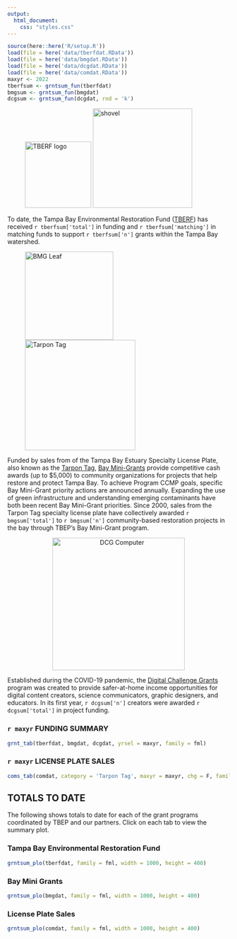 ```yaml
---
output:
  html_document:
    css: "styles.css"
---
```


```r
source(here::here('R/setup.R'))
load(file = here('data/tberfdat.RData'))
load(file = here('data/bmgdat.RData'))
load(file = here('data/dcgdat.RData'))
load(file = here('data/comdat.RData'))
maxyr <- 2022
tberfsum <- grntsum_fun(tberfdat)
bmgsum <- grntsum_fun(bmgdat)
dcgsum <- grntsum_fun(dcgdat, rnd = 'k')
```

<p></p>
<div id="wrapper">
<figure>
<img alt="TBERF logo" src="img/tb_erf-logo.png" width="150"/>
<img alt="shovel" src="img/shovel.jpg" width="225"/>
</figure>
</div>
<p></p>

To date, the Tampa Bay Environmental Restoration Fund ([TBERF](https://tbep.org/our-work/restoration-research/tberf/)) has received `r tberfsum['total']` in funding and `r tberfsum['matching']` in matching funds to support `r tberfsum['n']` grants within the Tampa Bay watershed.

<div id="wrapper">
<figure>
<img alt="BMG Leaf" src="img/Leaf_Iso.png" width="200"/>
<img alt="Tarpon Tag" src="img/tarpontag.png" width="250"/>
</figure>
</div>
<p></p>

Funded by sales from of the Tampa Bay Estuary Specialty License Plate, also known as the [Tarpon Tag](https://tbep.org/get-involved/tarpon-tag/), [Bay Mini-Grants](https://tbep.org/our-work/restoration-research/bay-mini-grants/) provide competitive cash awards (up to \$5,000) to community organizations for projects that help restore and protect Tampa Bay. To achieve Program CCMP goals, specific Bay Mini-Grant priority actions are announced annually. Expanding the use of green infrastructure and understanding emerging contaminants have both been recent Bay Mini-Grant priorities. Since 2000, sales from the Tarpon Tag specialty license plate have collectively awarded `r bmgsum['total']` to `r bmgsum['n']` community-based restoration projects in the bay through TBEP's Bay Mini-Grant program.

<center><img alt="DCG Computer" src="img/Computer_Iso.png" width="300"/></center>

Established during the COVID-19 pandemic, the [Digital Challenge Grants](https://tbep.org/our-work/restoration-research/digital-challenge-grants/) program was created to provide safer-at-home income opportunities for digital content creators, science communicators, graphic designers, and educators. In its first year, `r dcgsum['n']` creators were awarded `r dcgsum['total']` in project funding.

### `r maxyr` FUNDING SUMMARY 

```r
grnt_tab(tberfdat, bmgdat, dcgdat, yrsel = maxyr, family = fml)
```

### `r maxyr` LICENSE PLATE SALES

```r
coms_tab(comdat, category = 'Tarpon Tag', maxyr = maxyr, chg = F, family = fml, showtab = F)
```

## TOTALS TO DATE {.tabset .tabset-pills}

The following shows totals to date for each of the grant programs coordinated by TBEP and our partners.  Click on each tab to view the summary plot.

### Tampa Bay Environmental Restoration Fund

```r
grntsum_plo(tberfdat, family = fml, width = 1000, height = 400)
```

### Bay Mini Grants

```r
grntsum_plo(bmgdat, family = fml, width = 1000, height = 400)
```

### License Plate Sales

```r
grntsum_plo(comdat, family = fml, width = 1000, height = 400)
```

<script type="text/javascript" src="js/iframeResizer.contentWindow.min.js"></script>